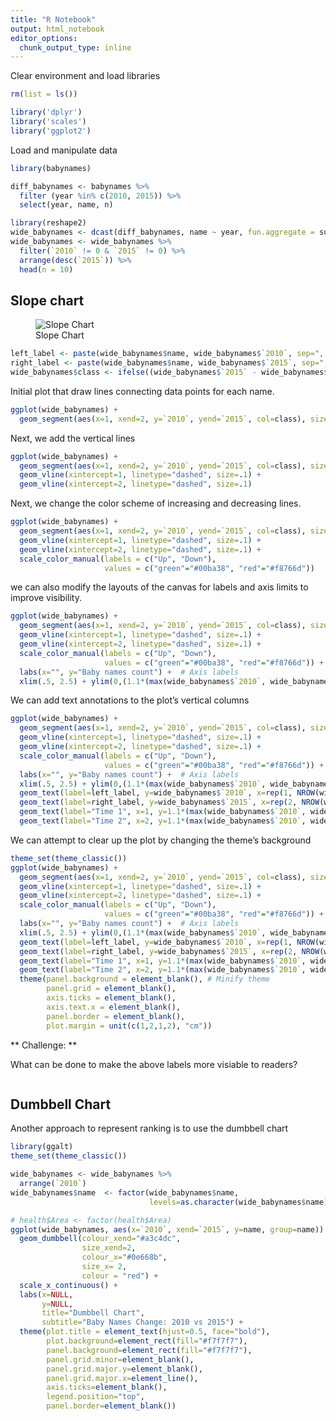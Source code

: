 ```yaml
---
title: "R Notebook"
output: html_notebook
editor_options: 
  chunk_output_type: inline
---
```


Clear environment and load libraries

```r
rm(list = ls())

library('dplyr')
library('scales')
library('ggplot2')
```

Load and manipulate data

```r
library(babynames)

diff_babynames <- babynames %>%
  filter (year %in% c(2010, 2015)) %>%
  select(year, name, n)

library(reshape2)
wide_babynames <- dcast(diff_babynames, name ~ year, fun.aggregate = sum, value.var = 'n')
wide_babynames <- wide_babynames %>%
  filter(`2010` != 0 & `2015` != 0) %>%
  arrange(desc(`2015`)) %>%
  head(n = 10)
```

## Slope chart

![Slope Chart](pictures/slope.png)

```r
left_label <- paste(wide_babynames$name, wide_babynames$`2010`, sep=", ")
right_label <- paste(wide_babynames$name, wide_babynames$`2015`, sep=", ")
wide_babynames$class <- ifelse((wide_babynames$`2015` - wide_babynames$`2010`) < 0, "red", "green")
```


Initial plot that draw lines connecting data points for each name. 

```r
ggplot(wide_babynames) + 
  geom_segment(aes(x=1, xend=2, y=`2010`, yend=`2015`, col=class), size=.75, show.legend=F)
```

Next, we add the vertical lines

```r
ggplot(wide_babynames) + 
  geom_segment(aes(x=1, xend=2, y=`2010`, yend=`2015`, col=class), size=.75, show.legend=F) + 
  geom_vline(xintercept=1, linetype="dashed", size=.1) + 
  geom_vline(xintercept=2, linetype="dashed", size=.1)
```

Next, we change the color scheme of increasing and decreasing lines. 

```r
ggplot(wide_babynames) + 
  geom_segment(aes(x=1, xend=2, y=`2010`, yend=`2015`, col=class), size=.75, show.legend=F) + 
  geom_vline(xintercept=1, linetype="dashed", size=.1) + 
  geom_vline(xintercept=2, linetype="dashed", size=.1) +
  scale_color_manual(labels = c("Up", "Down"), 
                     values = c("green"="#00ba38", "red"="#f8766d"))
```

we can also modify the layouts of the canvas for labels and axis limits to improve visibility. 

```r
ggplot(wide_babynames) + 
  geom_segment(aes(x=1, xend=2, y=`2010`, yend=`2015`, col=class), size=.75, show.legend=F) + 
  geom_vline(xintercept=1, linetype="dashed", size=.1) + 
  geom_vline(xintercept=2, linetype="dashed", size=.1) +
  scale_color_manual(labels = c("Up", "Down"), 
                     values = c("green"="#00ba38", "red"="#f8766d")) +  # color of lines
  labs(x="", y="Baby names count") +  # Axis labels
  xlim(.5, 2.5) + ylim(0,(1.1*(max(wide_babynames$`2010`, wide_babynames$`2015`))))  # X and Y axis limits
```


We can add text annotations to the plot's vertical columns

```r
ggplot(wide_babynames) + 
  geom_segment(aes(x=1, xend=2, y=`2010`, yend=`2015`, col=class), size=.75, show.legend=F) + 
  geom_vline(xintercept=1, linetype="dashed", size=.1) + 
  geom_vline(xintercept=2, linetype="dashed", size=.1) +
  scale_color_manual(labels = c("Up", "Down"), 
                     values = c("green"="#00ba38", "red"="#f8766d")) +  # color of lines
  labs(x="", y="Baby names count") +  # Axis labels
  xlim(.5, 2.5) + ylim(0,(1.1*(max(wide_babynames$`2010`, wide_babynames$`2015`)))) + # X and Y axis limits
  geom_text(label=left_label, y=wide_babynames$`2010`, x=rep(1, NROW(wide_babynames)), hjust=1.1, size=3.5) + 
  geom_text(label=right_label, y=wide_babynames$`2015`, x=rep(2, NROW(wide_babynames)), hjust=-0.1, size=3.5) + 
  geom_text(label="Time 1", x=1, y=1.1*(max(wide_babynames$`2010`, wide_babynames$`2015`)), hjust=1.2, size=5) +  # title
  geom_text(label="Time 2", x=2, y=1.1*(max(wide_babynames$`2010`, wide_babynames$`2015`)), hjust=-0.1, size=5)  # title
```

We can attempt to clear up the plot by changing the theme's background

```r
theme_set(theme_classic())
ggplot(wide_babynames) + 
  geom_segment(aes(x=1, xend=2, y=`2010`, yend=`2015`, col=class), size=.75, show.legend=F) + 
  geom_vline(xintercept=1, linetype="dashed", size=.1) + 
  geom_vline(xintercept=2, linetype="dashed", size=.1) +
  scale_color_manual(labels = c("Up", "Down"), 
                     values = c("green"="#00ba38", "red"="#f8766d")) +  # color of lines
  labs(x="", y="Baby names count") +  # Axis labels
  xlim(.5, 2.5) + ylim(0,(1.1*(max(wide_babynames$`2010`, wide_babynames$`2015`)))) + # X and Y axis limits
  geom_text(label=left_label, y=wide_babynames$`2010`, x=rep(1, NROW(wide_babynames)), hjust=1.1, size=3.5) + 
  geom_text(label=right_label, y=wide_babynames$`2015`, x=rep(2, NROW(wide_babynames)), hjust=-0.1, size=3.5) + 
  geom_text(label="Time 1", x=1, y=1.1*(max(wide_babynames$`2010`, wide_babynames$`2015`)), hjust=1.2, size=5) +  # title
  geom_text(label="Time 2", x=2, y=1.1*(max(wide_babynames$`2010`, wide_babynames$`2015`)), hjust=-0.1, size=5) + # title
  theme(panel.background = element_blank(), # Minify theme
        panel.grid = element_blank(),
        axis.ticks = element_blank(),
        axis.text.x = element_blank(),
        panel.border = element_blank(),
        plot.margin = unit(c(1,2,1,2), "cm"))

```


** Challenge: **

What can be done to make the above labels more visiable to readers?

```r


```

## Dumbbell Chart

Another approach to represent ranking is to use the dumbbell chart

```r
library(ggalt)
theme_set(theme_classic())

wide_babynames <- wide_babynames %>%
  arrange(`2010`)
wide_babynames$name  <- factor(wide_babynames$name, 
                               levels=as.character(wide_babynames$name))  # for right ordering of the dumbells

# health$Area <- factor(health$Area)
ggplot(wide_babynames, aes(x=`2010`, xend=`2015`, y=name, group=name)) + 
  geom_dumbbell(colour_xend="#a3c4dc", 
                size_xend=2, 
                colour_x="#0e668b",
                size_x= 2,
                colour = "red") + 
  scale_x_continuous() + 
  labs(x=NULL, 
       y=NULL, 
       title="Dumbbell Chart", 
       subtitle="Baby Names Change: 2010 vs 2015") +
  theme(plot.title = element_text(hjust=0.5, face="bold"),
        plot.background=element_rect(fill="#f7f7f7"),
        panel.background=element_rect(fill="#f7f7f7"),
        panel.grid.minor=element_blank(),
        panel.grid.major.y=element_blank(),
        panel.grid.major.x=element_line(),
        axis.ticks=element_blank(),
        legend.position="top",
        panel.border=element_blank())
```


